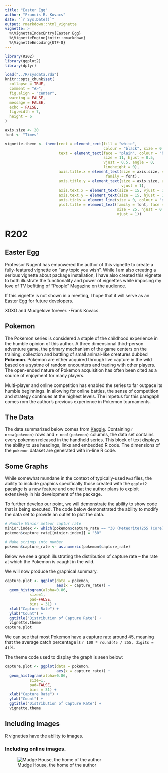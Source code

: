 ```yaml
---
title: "Easter Egg"
author: "Francis R. Kovacs"
date: "`r Sys.Date()`"
output: rmarkdown::html_vignette
vignette: >
  %\VignetteIndexEntry{Easter Egg}
  %\VignetteEngine{knitr::rmarkdown}
  %\VignetteEncoding{UTF-8}
---
```


```r
library(R202)
library(ggplot2)
library(dplyr)

load("../R/sysdata.rda")
knitr::opts_chunk$set(
  collapse = TRUE,
  comment = "#>",
  fig.align = "center",
  warning = FALSE,
  message = FALSE,
  echo = FALSE,
  fig.width = 7,
  height = 6
)

axis.size <- 20
font <- "Times"

vignette.theme <- theme(rect = element_rect(fill = "white", 
                                            colour = "black", size = 0.5), 
                        text = element_text(face = "plain", colour = "black", 
                                            size = 11, hjust = 0.5, 
                                            vjust = 0.5, angle = 0, 
                                            lineheight = 0), 
                        axis.title.x = element_text(size = axis.size, vjust = 1, 
                                             family = font), 
                        axis.title.y = element_text(size = axis.size, angle = 90, 
                                                    vjust = 1), 
                        axis.text.x = element_text(size = 15, vjust = 1), 
                        axis.text.y = element_text(size = 15, hjust = 1), 
                        axis.ticks = element_line(size = 0, colour = "grey20"), 
                        plot.title = element_text(family = font, face = "bold", 
                                                  size = 25, hjust = 0.5, 
                                                  vjust = 1))
```

# R202

## Easter Egg

Professor Nugent has empowered the author of this vignette to create a fully-featured vignette on "any topic you wish". While I am also creating a serious vignette about package installation, I have also created this vignette to both illustrate the functionality and power of vignettes while imposing my love of TV befitting of "People" Magazine on the audience. 

If this vignette is not shown in a meeting, I hope that it will serve as an Easter Egg for future developers. 

XOXO and Mudgelove forever. 
-Frank Kovacs. 

## Pokemon

The Pokemon series is considered a staple of the childhood experience in the humble opinion of this author. A three dimensional third-person adventure game, the primary mechanism of the game centers on the training, collection and battling of small animal-like creatures dubbed **Pokemon**. Pokemon are either acquired through live capture in the wild based on a systme of random encounters and trading with other players. The open-ended nature of Pokemon acquisition has often been cited as a source of enjoyment for many players. 

Multi-player and online competition has enabled the series to far outpace its humble beginnings. In allowing for online battles, the sense of competition and strategy continues at the highest levels. The impetus for this paragaph comes rom the author's previous experience in Pokemon tournaments. 

## The Data

The data summarized below comes from [Kaggle](https://www.kaggle.com/rounakbanik/pokemon). Containing `r nrow(pokemon)` rows and `r ncol(pokemon)` columns, the data set contains every pokemon released in the handheld series. This block of text displays the ability to use headings, links and embedded R code. The dimensions of the `pokemon` dataset are generated with in-line R code. 

## Some Graphs

While somewhat mundane in the context of typically-used `Rmd` files, the ability to include graphics specifically those created with the `ggplot2` pacakge is a new feature and one that the author plans to exploit extensively in his development of the package. 

To further develop our point, we will demonstrate the ability to show code that is being executed. The code below demonstrated the ability to modify the data set to provide an outlet to plot the data.

```r
# Handle Minior meteor captur rate
minior.index <- which(pokemon$capture_rate == "30 (Meteorite)255 (Core)")
pokemon$capture_rate[[minior.index]] = "30"

# Make strings into number
pokemon$capture_rate <- as.numeric(pokemon$capture_rate)
```

Below we see a graph illustrating the distribution of capture rate -- the rate at which the Pokemon is caught in the wild. 


We will now produce the graphical summary.

```r
capture.plot <- ggplot(data = pokemon, 
                       aes(x = capture_rate)) + 
  geom_histogram(alpha=0.86,
           size=1,
           pad=FALSE, 
           bins = 31) + 
  xlab("Capture Rate") + 
  ylab("Count") + 
  ggtitle("Distribution of Capture Rate") + 
  vignette.theme
capture.plot
```

We can see that most Pokemon have a capture rate around 45, meaning that the average catch percentage is `r 100 * round(45 / 255, digits = 4)`%.

The theme code used to display the graph is seen below:

```r
capture.plot <- ggplot(data = pokemon, 
                       aes(x = capture_rate)) + 
  geom_histogram(alpha=0.86,
           size=1,
           pad=FALSE, 
           bins = 31) + 
  xlab("Capture Rate") + 
  ylab("Count") + 
  ggtitle("Distribution of Capture Rate") + 
  vignette.theme
```


## Including Images

R vignettes have the ability to images. 

### Including online images.

![Mudge House, the home of the author](mudge_imate.jpg)


